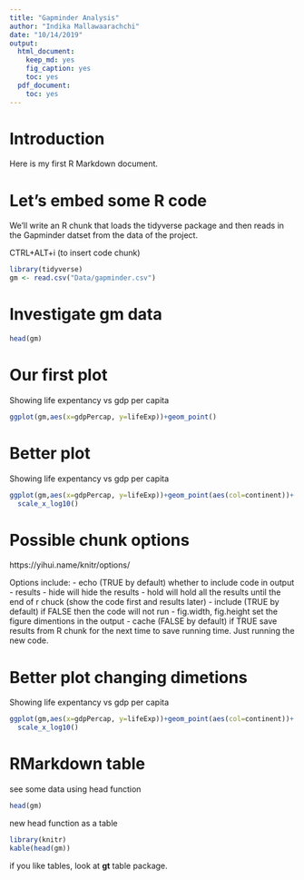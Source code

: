 ```yaml
---
title: "Gapminder Analysis"
author: "Indika Mallawaarachchi"
date: "10/14/2019"
output:
  html_document:
    keep_md: yes
    fig_caption: yes
    toc: yes
  pdf_document:
    toc: yes
---
```


# Introduction

Here is my first R Markdown document.

# Let's embed some R code

We'll write an R chunk that loads the tidyverse package and then reads in the Gapminder datset from the data of the project.

CTRL+ALT+i (to insert code chunk)

```r
library(tidyverse)
gm <- read.csv("Data/gapminder.csv")
```

# Investigate gm data

```r
head(gm)
```

# Our first plot

Showing life expentancy vs gdp per capita 

```r
ggplot(gm,aes(x=gdpPercap, y=lifeExp))+geom_point()
```


# Better plot

Showing life expentancy vs gdp per capita 

```r
ggplot(gm,aes(x=gdpPercap, y=lifeExp))+geom_point(aes(col=continent))+
  scale_x_log10()
```

# Possible chunk options

https://yihui.name/knitr/options/

Options include:
- echo (TRUE by default) whether to include code in output
- results 
  - hide will hide the results
  - hold will hold all the results until the end of r chuck (show the code first and results later)
  - include (TRUE by default) if FALSE then the code will not run
  - fig.width, fig.height set the figure dimentions in the output
  - cache (FALSE by default) if TRUE save results from R chunk for the next time to save running time. Just running the new code.

# Better plot changing dimetions

Showing life expentancy vs gdp per capita 

```r
ggplot(gm,aes(x=gdpPercap, y=lifeExp))+geom_point(aes(col=continent))+
  scale_x_log10()
```

# RMarkdown table

see some data using head function

```r
head(gm)
```

new head function as a table

```r
library(knitr)
kable(head(gm))
```

if you like tables, look at **gt** table package.

